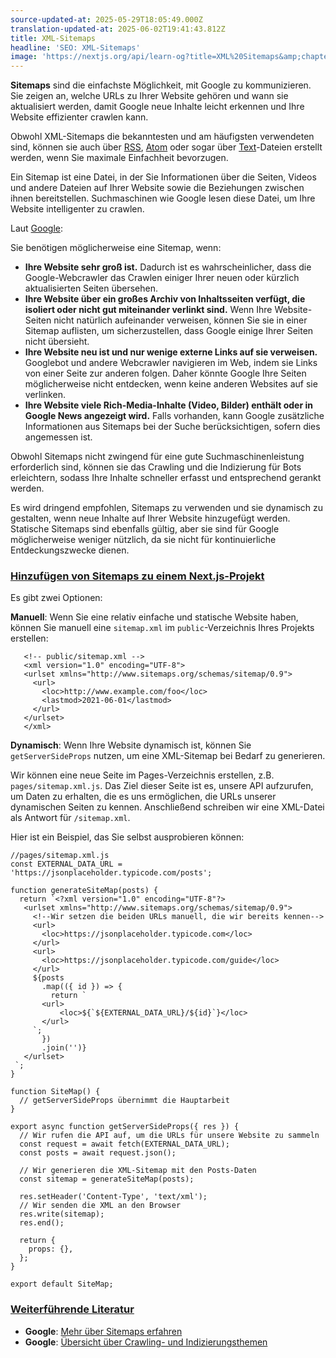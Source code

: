 ```yaml
---
source-updated-at: 2025-05-29T18:05:49.000Z
translation-updated-at: 2025-06-02T19:41:43.812Z
title: XML-Sitemaps
headline: 'SEO: XML-Sitemaps'
image: 'https://nextjs.org/api/learn-og?title=XML%20Sitemaps&amp;chapter=7'
---
```


**Sitemaps** sind die einfachste Möglichkeit, mit Google zu kommunizieren. Sie zeigen an, welche URLs zu Ihrer Website gehören und wann sie aktualisiert werden, damit Google neue Inhalte leicht erkennen und Ihre Website effizienter crawlen kann.

Obwohl XML-Sitemaps die bekanntesten und am häufigsten verwendeten sind, können sie auch über [RSS](https://developers.google.com/search/docs/advanced/sitemaps/build-sitemap), [Atom](https://developers.google.com/search/docs/advanced/sitemaps/build-sitemap) oder sogar über [Text](https://developers.google.com/search/docs/advanced/sitemaps/build-sitemap)-Dateien erstellt werden, wenn Sie maximale Einfachheit bevorzugen.

Ein Sitemap ist eine Datei, in der Sie Informationen über die Seiten, Videos und andere Dateien auf Ihrer Website sowie die Beziehungen zwischen ihnen bereitstellen. Suchmaschinen wie Google lesen diese Datei, um Ihre Website intelligenter zu crawlen.

Laut [Google](https://developers.google.com/search/docs/advanced/sitemaps/overview):

Sie benötigen möglicherweise eine Sitemap, wenn:

*   **Ihre Website sehr groß ist.** Dadurch ist es wahrscheinlicher, dass die Google-Webcrawler das Crawlen einiger Ihrer neuen oder kürzlich aktualisierten Seiten übersehen.
*   **Ihre Website über ein großes Archiv von Inhaltsseiten verfügt, die isoliert oder nicht gut miteinander verlinkt sind.** Wenn Ihre Website-Seiten nicht natürlich aufeinander verweisen, können Sie sie in einer Sitemap auflisten, um sicherzustellen, dass Google einige Ihrer Seiten nicht übersieht.
*   **Ihre Website neu ist und nur wenige externe Links auf sie verweisen.** Googlebot und andere Webcrawler navigieren im Web, indem sie Links von einer Seite zur anderen folgen. Daher könnte Google Ihre Seiten möglicherweise nicht entdecken, wenn keine anderen Websites auf sie verlinken.
*   **Ihre Website viele Rich-Media-Inhalte (Video, Bilder) enthält oder in Google News angezeigt wird.** Falls vorhanden, kann Google zusätzliche Informationen aus Sitemaps bei der Suche berücksichtigen, sofern dies angemessen ist.

Obwohl Sitemaps nicht zwingend für eine gute Suchmaschinenleistung erforderlich sind, können sie das Crawling und die Indizierung für Bots erleichtern, sodass Ihre Inhalte schneller erfasst und entsprechend gerankt werden.

Es wird dringend empfohlen, Sitemaps zu verwenden und sie dynamisch zu gestalten, wenn neue Inhalte auf Ihrer Website hinzugefügt werden. Statische Sitemaps sind ebenfalls gültig, aber sie sind für Google möglicherweise weniger nützlich, da sie nicht für kontinuierliche Entdeckungszwecke dienen.

### [Hinzufügen von Sitemaps zu einem Next.js-Projekt](#how-to-add-sitemaps-to-a-nextjs-project)

Es gibt zwei Optionen:

**Manuell**: Wenn Sie eine relativ einfache und statische Website haben, können Sie manuell eine `sitemap.xml` im `public`-Verzeichnis Ihres Projekts erstellen:

```
   <!-- public/sitemap.xml -->
   <xml version="1.0" encoding="UTF-8">
   <urlset xmlns="http://www.sitemaps.org/schemas/sitemap/0.9">
     <url>
       <loc>http://www.example.com/foo</loc>
       <lastmod>2021-06-01</lastmod>
     </url>
   </urlset>
   </xml>
```

**Dynamisch**: Wenn Ihre Website dynamisch ist, können Sie `getServerSideProps` nutzen, um eine XML-Sitemap bei Bedarf zu generieren.

Wir können eine neue Seite im Pages-Verzeichnis erstellen, z.B. `pages/sitemap.xml.js`. Das Ziel dieser Seite ist es, unsere API aufzurufen, um Daten zu erhalten, die es uns ermöglichen, die URLs unserer dynamischen Seiten zu kennen. Anschließend schreiben wir eine XML-Datei als Antwort für `/sitemap.xml`.

Hier ist ein Beispiel, das Sie selbst ausprobieren können:

```
//pages/sitemap.xml.js
const EXTERNAL_DATA_URL = 'https://jsonplaceholder.typicode.com/posts';
 
function generateSiteMap(posts) {
  return `<?xml version="1.0" encoding="UTF-8"?>
   <urlset xmlns="http://www.sitemaps.org/schemas/sitemap/0.9">
     <!--Wir setzen die beiden URLs manuell, die wir bereits kennen-->
     <url>
       <loc>https://jsonplaceholder.typicode.com</loc>
     </url>
     <url>
       <loc>https://jsonplaceholder.typicode.com/guide</loc>
     </url>
     ${posts
       .map(({ id }) => {
         return `
       <url>
           <loc>${`${EXTERNAL_DATA_URL}/${id}`}</loc>
       </url>
     `;
       })
       .join('')}
   </urlset>
 `;
}
 
function SiteMap() {
  // getServerSideProps übernimmt die Hauptarbeit
}
 
export async function getServerSideProps({ res }) {
  // Wir rufen die API auf, um die URLs für unsere Website zu sammeln
  const request = await fetch(EXTERNAL_DATA_URL);
  const posts = await request.json();
 
  // Wir generieren die XML-Sitemap mit den Posts-Daten
  const sitemap = generateSiteMap(posts);
 
  res.setHeader('Content-Type', 'text/xml');
  // Wir senden die XML an den Browser
  res.write(sitemap);
  res.end();
 
  return {
    props: {},
  };
}
 
export default SiteMap;
```

### [Weiterführende Literatur](#further-reading)

*   **Google**: [Mehr über Sitemaps erfahren](https://developers.google.com/search/docs/advanced/sitemaps/overview)
*   **Google**: [Übersicht über Crawling- und Indizierungsthemen](https://developers.google.com/search/docs/advanced/crawling/overview)